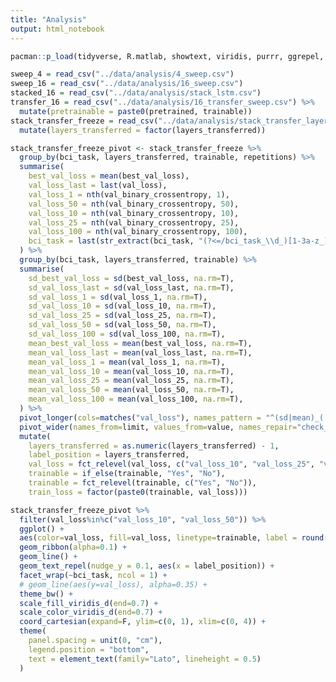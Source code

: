 ---
title: "Analysis"
output: html_notebook
---

```{r}
pacman::p_load(tidyverse, R.matlab, showtext, viridis, purrr, ggrepel, png, grid, ggthemes, forcats)
```

```{r fig.height=8, fig.width=8, message=FALSE}
sweep_4 = read_csv("../data/analysis/4_sweep.csv")
sweep_16 = read_csv("../data/analysis/16_sweep.csv")
stacked_16 = read_csv("../data/analysis/stack_lstm.csv")
transfer_16 = read_csv("../data/analysis/16_transfer_sweep.csv") %>% 
  mutate(pretrainable = paste0(pretrained, trainable))
stack_transfer_freeze = read_csv("../data/analysis/stack_transfer_layer_freeze.csv") %>% 
  mutate(layers_transferred = factor(layers_transferred))

stack_transfer_freeze_pivot <- stack_transfer_freeze %>%
  group_by(bci_task, layers_transferred, trainable, repetitions) %>%
  summarise(
    best_val_loss = mean(best_val_loss),
    val_loss_last = last(val_loss),
    val_loss_1 = nth(val_binary_crossentropy, 1),
    val_loss_50 = nth(val_binary_crossentropy, 50),
    val_loss_10 = nth(val_binary_crossentropy, 10),
    val_loss_25 = nth(val_binary_crossentropy, 25),
    val_loss_100 = nth(val_binary_crossentropy, 100),
    bci_task = last(str_extract(bci_task, "(?<=/bci_task_\\d_)[1-3a-z_]+(?=.snirf)"))
  ) %>% 
  group_by(bci_task, layers_transferred, trainable) %>% 
  summarise(
    sd_best_val_loss = sd(best_val_loss, na.rm=T),
    sd_val_loss_last = sd(val_loss_last, na.rm=T),
    sd_val_loss_1 = sd(val_loss_1, na.rm=T),
    sd_val_loss_10 = sd(val_loss_10, na.rm=T),
    sd_val_loss_25 = sd(val_loss_25, na.rm=T),
    sd_val_loss_50 = sd(val_loss_50, na.rm=T),
    sd_val_loss_100 = sd(val_loss_100, na.rm=T),
    mean_best_val_loss = mean(best_val_loss, na.rm=T),
    mean_val_loss_last = mean(val_loss_last, na.rm=T),
    mean_val_loss_1 = mean(val_loss_1, na.rm=T),
    mean_val_loss_10 = mean(val_loss_10, na.rm=T),
    mean_val_loss_25 = mean(val_loss_25, na.rm=T),
    mean_val_loss_50 = mean(val_loss_50, na.rm=T),
    mean_val_loss_100 = mean(val_loss_100, na.rm=T),
  ) %>% 
  pivot_longer(cols=matches("val_loss"), names_pattern = "^(sd|mean)_(.*)$", names_to = c("limit", "val_loss")) %>% 
  pivot_wider(names_from=limit, values_from=value, names_repair="check_unique") %>% 
  mutate(
    layers_transferred = as.numeric(layers_transferred) - 1,
    label_position = layers_transferred,
    val_loss = fct_relevel(val_loss, c("val_loss_10", "val_loss_25", "val_loss_50", "val_loss_100", "val_loss_last", "best_val_loss")),
    trainable = if_else(trainable, "Yes", "No"),
    trainable = fct_relevel(trainable, c("Yes", "No")),
    train_loss = factor(paste0(trainable, val_loss)))

stack_transfer_freeze_pivot %>% 
  filter(val_loss%in%c("val_loss_10", "val_loss_50")) %>% 
  ggplot() +
  aes(color=val_loss, fill=val_loss, linetype=trainable, label = round(mean, 2), x=layers_transferred, y=mean, ymin=mean - sd, ymax = mean + sd) +
  geom_ribbon(alpha=0.1) +
  geom_line() +
  geom_text_repel(nudge_y = 0.1, aes(x = label_position)) +
  facet_wrap(~bci_task, ncol = 1) +
  # geom_line(aes(y=val_loss), alpha=0.35) +
  theme_bw() +
  scale_fill_viridis_d(end=0.7) +
  scale_color_viridis_d(end=0.7) +
  coord_cartesian(expand=F, ylim=c(0, 1), xlim=c(0, 4)) +
  theme(
    panel.spacing = unit(0, "cm"),
    legend.position = "bottom",
    text = element_text(family="Lato", lineheight = 0.5)
  )

```

